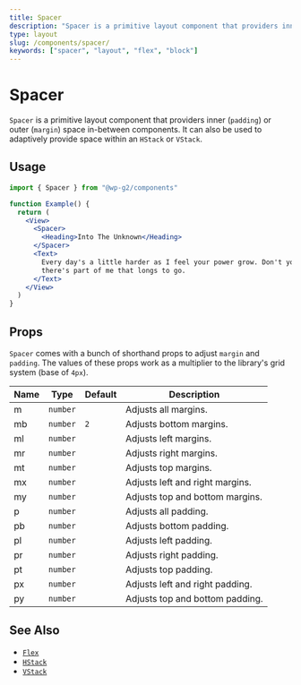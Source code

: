 ```yaml
---
title: Spacer
description: "Spacer is a primitive layout component that providers inner (padding) or outer (margin) space in-between components. It can also be used to adaptively provide space within an HStack or VStack."
type: layout
slug: /components/spacer/
keywords: ["spacer", "layout", "flex", "block"]
---
```


# Spacer

`Spacer` is a primitive layout component that providers inner (`padding`) or outer (`margin`) space in-between components. It can also be used to adaptively provide space within an `HStack` or `VStack`.

## Usage

```jsx live
import { Spacer } from "@wp-g2/components"

function Example() {
  return (
    <View>
      <Spacer>
        <Heading>Into The Unknown</Heading>
      </Spacer>
      <Text>
        Every day's a little harder as I feel your power grow. Don't you know
        there's part of me that longs to go.
      </Text>
    </View>
  )
}
```

## Props

`Spacer` comes with a bunch of shorthand props to adjust `margin` and `padding`. The values of these props work as a multiplier to the library's grid system (base of `4px`).

<!-- props -->
<!-- Automatically Generated -->

| Name | Type     | Default | Description                     |
| ---- | -------- | ------- | ------------------------------- |
| m    | `number` |         | Adjusts all margins.            |
| mb   | `number` | `2`     | Adjusts bottom margins.         |
| ml   | `number` |         | Adjusts left margins.           |
| mr   | `number` |         | Adjusts right margins.          |
| mt   | `number` |         | Adjusts top margins.            |
| mx   | `number` |         | Adjusts left and right margins. |
| my   | `number` |         | Adjusts top and bottom margins. |
| p    | `number` |         | Adjusts all padding.            |
| pb   | `number` |         | Adjusts bottom padding.         |
| pl   | `number` |         | Adjusts left padding.           |
| pr   | `number` |         | Adjusts right padding.          |
| pt   | `number` |         | Adjusts top padding.            |
| px   | `number` |         | Adjusts left and right padding. |
| py   | `number` |         | Adjusts top and bottom padding. |

<!-- /Automatically Generated -->
<!-- /props -->

## See Also

- [`Flex`](/components/flex/)
- [`HStack`](/components/hstack/)
- [`VStack`](/components/vstack/)
